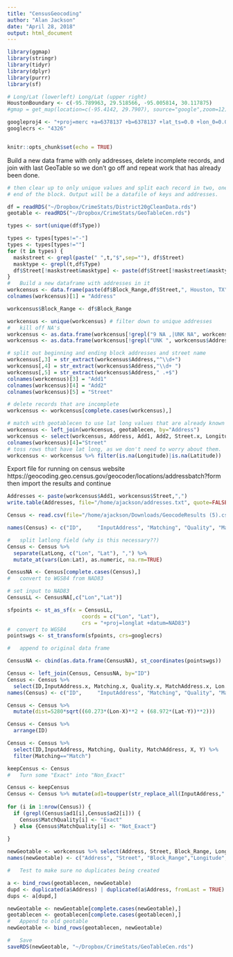 ```yaml
---
title: "CensusGeocoding"
author: "Alan Jackson"
date: "April 28, 2018"
output: html_document
---
```




```r

library(ggmap)
library(stringr)
library(tidyr)
library(dplyr)
library(purrr)
library(sf)

# Long/Lat (lowerleft) Long/Lat (upper right)
HoustonBoundary <- c(-95.789963, 29.518566, -95.005814, 30.117875)
#gmap = get_map(location=c(-95.4142, 29.7907), source="google",zoom=12)

googleproj4 <- "+proj=merc +a=6378137 +b=6378137 +lat_ts=0.0 +lon_0=0.0 +x_0=0.0 +y_0=0 +k=1.0 +units=m +nadgrids=@null +wktext  +no_defs"
googlecrs <- "4326"


knitr::opts_chunk$set(echo = TRUE)
```

Build a new data frame with only addresses, delete incomplete records, and
join with last GeoTable so we don't go off and repeat work that has already
been done.


```r
# then clear up to only unique values and split each record in two, one for each
# end of the block. Output will be a datafile of keys and addresses.

df = readRDS("~/Dropbox/CrimeStats/District20gCleanData.rds")
geotable <- readRDS("~/Dropbox/CrimeStats/GeoTableCen.rds")

types <- sort(unique(df$Type))

types <- types[types!="-"]
types <- types[types!=""]
for (t in types) {
  maskstreet <- grepl(paste(" ",t,"$",sep=""), df$Street) 
  masktype <- grepl(t,df$Type)
  df$Street[!maskstreet&masktype] <- paste(df$Street[!maskstreet&masktype], df$Type[!maskstreet&masktype])
}
#   Build a new dataframe with addresses in it
workcensus <- data.frame(paste(df$Block_Range,df$Street,", Houston, TX"), stringsAsFactors = FALSE)
colnames(workcensus)[1] = "Address"

workcensus$Block_Range <- df$Block_Range

workcensus <- unique(workcensus) # filter down to unique addresses
#   kill off NA's
workcensus <- as.data.frame(workcensus[!grepl("9 NA ,|UNK NA", workcensus$Address),])
workcensus <- as.data.frame(workcensus[!grepl("UNK ", workcensus$Address),])

# split out beginning and ending block addresses and street name
workcensus[,3] = str_extract(workcensus$Address,"^\\d+")
workcensus[,4] = str_extract(workcensus$Address,"\\d+ ")
workcensus[,5] = str_extract(workcensus$Address," .+$")
colnames(workcensus)[3] = "Add1"
colnames(workcensus)[4] = "Add2"
colnames(workcensus)[5] = "Street"

# delete records that are incomplete
workcensus <- workcensus[complete.cases(workcensus),]

# match with geotablecen to use lat long values that are already known
workcensus <- left_join(workcensus, geotablecen, by="Address")
workcensus <- select(workcensus, Address, Add1, Add2, Street.x, Longitude, Latitude)
colnames(workcensus)[4]="Street"
# toss rows that have lat long, as we don't need to worry about them.
workcensus <- workcensus %>% filter(is.na(Longitude)|is.na(Latitude))

```

Export file for running on census website
https://geocoding.geo.census.gov/geocoder/locations/addressbatch?form
then import the results and continue

```r

Addresses <- paste(workcensus$Add1, workcensus$Street,",")
write.table(Addresses, file="/home/ajackson/addresses.txt", quote=FALSE, row.names=TRUE, col.names=FALSE, sep=",")

```


```r


Census <- read.csv(file="/home/ajackson/Downloads/GeocodeResults (5).csv", header=FALSE)

names(Census) <- c("ID",	 "InputAddress", "Matching", "Quality", "MatchAddress", "LatLong", "TIGERID", "SideOfStreet")

#   split latlong field (why is this necessary??)
Census <- Census %>%
  separate(LatLong, c("Lon", "Lat"), ",") %>%
  mutate_at(vars(Lon:Lat), as.numeric, na.rm=TRUE)

CensusNA <- Census[complete.cases(Census),]
#   convert to WGS84 from NAD83

# set input to NAD83
CensusLL <- CensusNA[,c("Lon","Lat")]

sfpoints <- st_as_sf(x = CensusLL, 
                        coords = c("Lon", "Lat"),
                        crs = "+proj=longlat +datum=NAD83")
#  convert to WGS84
pointswgs <- st_transform(sfpoints, crs=googlecrs)

#   append to original data frame

CensusNA <- cbind(as.data.frame(CensusNA), st_coordinates(pointswgs))

Census <- left_join(Census, CensusNA, by="ID")
Census <- Census %>%
  select(ID,InputAddress.x, Matching.x, Quality.x, MatchAddress.x, Lon.x, Lat.x, Lon.y, Lat.y)
names(Census) <- c("ID",	 "InputAddress", "Matching", "Quality", "MatchAddress", "Lon", "Lat", "X", "Y")

Census <- Census %>%
  mutate(dist=5280*sqrt((60.273*(Lon-X)**2 + (68.972*(Lat-Y))**2)))

Census <- Census %>%
  arrange(ID)

```


```r

Census <- Census %>%
  select(ID,InputAddress, Matching, Quality, MatchAddress, X, Y) %>%
  filter(Matching=="Match")

keepCensus <- Census
#   Turn some "Exact" into "Non_Exact"

Census <- keepCensus
Census <- Census %>% mutate(ad1=toupper(str_replace_all(InputAddress," ","")), ad2=str_replace_all(MatchAddress," ",""), MatchQuality="")
  
for (i in 1:nrow(Census)) {
  if (grepl(Census$ad1[i],Census$ad2[i])) {
    Census$MatchQuality[i] <- "Exact"
  } else {Census$MatchQuality[i] <- "Not_Exact"}
  
}


```



```r

newGeotable <- workcensus %>% select(Address, Street, Block_Range, Longitude, Latitude, StreetName)
names(newGeotable) <- c("Address", "Street", "Block_Range","Longitude", "Latitude", "GoogleName")

#   Test to make sure no duplicates being created

a <- bind_rows(geotablecen, newGeotable)
dupd <- duplicated(a$Address) | duplicated(a$Address, fromLast = TRUE)
dups <- a[dupd,]

newGeotable <- newGeotable[complete.cases(newGeotable),]
geotablecen <- geotablecen[complete.cases(geotablecen),]
#   Append to old geotable
newGeotable <- bind_rows(geotablecen, newGeotable)

#   Save
saveRDS(newGeotable, "~/Dropbox/CrimeStats/GeoTableCen.rds")

```